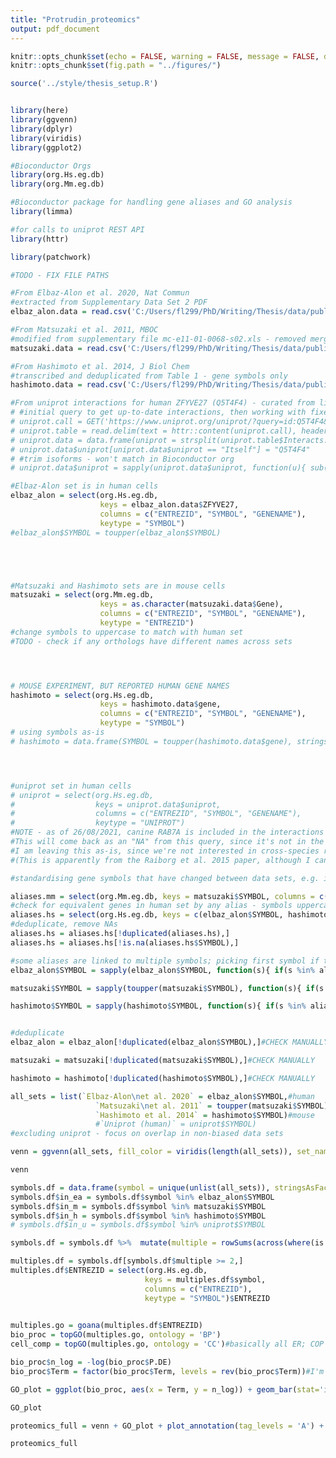 ```yaml
---
title: "Protrudin_proteomics"
output: pdf_document
---
```


```r
knitr::opts_chunk$set(echo = FALSE, warning = FALSE, message = FALSE, dev = 'png')
knitr::opts_chunk$set(fig.path = "../figures/")

source('../style/thesis_setup.R')


library(here)
library(ggvenn)
library(dplyr)
library(viridis)
library(ggplot2)

#Bioconductor Orgs
library(org.Hs.eg.db)
library(org.Mm.eg.db)

#Bioconductor package for handling gene aliases and GO analysis
library(limma)

#for calls to uniprot REST API
library(httr)

library(patchwork)
```


```r
#TODO - FIX FILE PATHS

#From Elbaz-Alon et al. 2020, Nat Commun
#extracted from Supplementary Data Set 2 PDF
elbaz_alon.data = read.csv('C:/Users/fl299/PhD/Writing/Thesis/data/published_data_sets/Elbaz-Alon_2020_protrudin_interactions.csv', stringsAsFactors = F)

#From Matsuzaki et al. 2011, MBOC
#modified from supplementary file mc-e11-01-0068-s02.xls - removed merged cells, etc.
matsuzaki.data = read.csv('C:/Users/fl299/PhD/Writing/Thesis/data/published_data_sets/Matsuzaki_2011_protrudin_interactions.csv', stringsAsFactors = F)

#From Hashimoto et al. 2014, J Biol Chem
#transcribed and deduplicated from Table 1 - gene symbols only
hashimoto.data = read.csv('C:/Users/fl299/PhD/Writing/Thesis/data/published_data_sets/Hashimoto_2014_protrudin_interactions.csv', stringsAsFactors = F)

#From uniprot interactions for human ZFYVE27 (Q5T4F4) - curated from literature
# #initial query to get up-to-date interactions, then working with fixed CSV to avoid unexpected changes
# uniprot.call = GET('https://www.uniprot.org/uniprot/?query=id:Q5T4F4&columns=id,genes,organism,interactor&format=tab')
# uniprot.table = read.delim(text = httr::content(uniprot.call), header = TRUE, stringsAsFactors = FALSE)
# uniprot.data = data.frame(uniprot = strsplit(uniprot.table$Interacts.with, split = "; ")[[1]], stringsAsFactors = F)
# uniprot.data$uniprot[uniprot.data$uniprot == "Itself"] = "Q5T4F4"
# #trim isoforms - won't match in Bioconductor org
# uniprot.data$uniprot = sapply(uniprot.data$uniprot, function(u){ sub("-\\d+$", "", u) })
```

```r

#Elbaz-Alon set is in human cells
elbaz_alon = select(org.Hs.eg.db,
                    keys = elbaz_alon.data$ZFYVE27,
                    columns = c("ENTREZID", "SYMBOL", "GENENAME"),
                    keytype = "SYMBOL")
#elbaz_alon$SYMBOL = toupper(elbaz_alon$SYMBOL)





#Matsuzaki and Hashimoto sets are in mouse cells
matsuzaki = select(org.Mm.eg.db,
                    keys = as.character(matsuzaki.data$Gene),
                    columns = c("ENTREZID", "SYMBOL", "GENENAME"),
                    keytype = "ENTREZID")
#change symbols to uppercase to match with human set
#TODO - check if any orthologs have different names across sets




# MOUSE EXPERIMENT, BUT REPORTED HUMAN GENE NAMES
hashimoto = select(org.Hs.eg.db,
                    keys = hashimoto.data$gene,
                    columns = c("ENTREZID", "SYMBOL", "GENENAME"),
                    keytype = "SYMBOL")
# using symbols as-is
# hashimoto = data.frame(SYMBOL = toupper(hashimoto.data$gene), stringsAsFactors = F)




#uniprot set in human cells
# uniprot = select(org.Hs.eg.db,
#                  keys = uniprot.data$uniprot,
#                  columns = c("ENTREZID", "SYMBOL", "GENENAME"),
#                  keytype = "UNIPROT")
#NOTE - as of 26/08/2021, canine RAB7A is included in the interactions list for human protrudin
#This will come back as an "NA" from this query, since it's not in the human data set
#I am leaving this as-is, since we're not interested in cross-species reactivity
#(This is apparently from the Raiborg et al. 2015 paper, although I can't find any mention in the paper or supplements of using canine RAB7, so it might be a mistake.)

```


```r
#standardising gene symbols that have changed between data sets, e.g. in response to Excel issues (SEPT2 -> SEPTIN2, etc.), as well as attempting to standardise gene names between mouse and human sets

aliases.mm = select(org.Mm.eg.db, keys = matsuzaki$SYMBOL, columns = c("SYMBOL", "GENENAME", "ALIAS"), keytype = "SYMBOL")
#check for equivalent genes in human set by any alias - symbols uppercase in human db
aliases.hs = select(org.Hs.eg.db, keys = c(elbaz_alon$SYMBOL, hashimoto$SYMBOL, toupper(aliases.mm$ALIAS)), columns = c("SYMBOL", "GENENAME", "ALIAS"), keytype = "ALIAS")
#deduplicate, remove NAs
aliases.hs = aliases.hs[!duplicated(aliases.hs),]
aliases.hs = aliases.hs[!is.na(aliases.hs$SYMBOL),]

#some aliases are linked to multiple symbols; picking first symbol if this is the case
elbaz_alon$SYMBOL = sapply(elbaz_alon$SYMBOL, function(s){ if(s %in% aliases.hs$ALIAS){return(aliases.hs[aliases.hs$ALIAS == s, "SYMBOL"][1])} else{return(s)} })

matsuzaki$SYMBOL = sapply(toupper(matsuzaki$SYMBOL), function(s){ if(s %in% aliases.hs$ALIAS){return(aliases.hs[aliases.hs$ALIAS == s, "SYMBOL"][1])} else{return(s)} })#CHECK

hashimoto$SYMBOL = sapply(hashimoto$SYMBOL, function(s){ if(s %in% aliases.hs$ALIAS){return(aliases.hs[aliases.hs$ALIAS == s, "SYMBOL"][1])} else{return(s)} })


#deduplicate
elbaz_alon = elbaz_alon[!duplicated(elbaz_alon$SYMBOL),]#CHECK MANUALLY

matsuzaki = matsuzaki[!duplicated(matsuzaki$SYMBOL),]#CHECK MANUALLY

hashimoto = hashimoto[!duplicated(hashimoto$SYMBOL),]#CHECK MANUALLY

```


```r

all_sets = list(`Elbaz-Alon\net al. 2020` = elbaz_alon$SYMBOL,#human
                   `Matsuzaki\net al. 2011` = toupper(matsuzaki$SYMBOL),#mouse
                   `Hashimoto et al. 2014` = hashimoto$SYMBOL)#mouse
                   #`Uniprot (human)` = uniprot$SYMBOL)
#excluding uniprot - focus on overlap in non-biased data sets

```




```r

venn = ggvenn(all_sets, fill_color = viridis(length(all_sets)), set_name_size = 4.5, text_size = 6.5, show_percentage = FALSE) + report_blank

venn
```



```r
symbols.df = data.frame(symbol = unique(unlist(all_sets)), stringsAsFactors = F)
symbols.df$in_ea = symbols.df$symbol %in% elbaz_alon$SYMBOL
symbols.df$in_m = symbols.df$symbol %in% matsuzaki$SYMBOL
symbols.df$in_h = symbols.df$symbol %in% hashimoto$SYMBOL
# symbols.df$in_u = symbols.df$symbol %in% uniprot$SYMBOL

symbols.df = symbols.df %>%  mutate(multiple = rowSums(across(where(is.logical))))

multiples.df = symbols.df[symbols.df$multiple >= 2,]
multiples.df$ENTREZID = select(org.Hs.eg.db,
                              keys = multiples.df$symbol,
                              columns = c("ENTREZID"),
                              keytype = "SYMBOL")$ENTREZID
  
```


```r

multiples.go = goana(multiples.df$ENTREZID)
bio_proc = topGO(multiples.go, ontology = 'BP')
cell_comp = topGO(multiples.go, ontology = 'CC')#basically all ER; COP vesicles show up at end

bio_proc$n_log = -log(bio_proc$P.DE)
bio_proc$Term = factor(bio_proc$Term, levels = rev(bio_proc$Term))#I'm not 100% sure why this works but it does

```

```r

GO_plot = ggplot(bio_proc, aes(x = Term, y = n_log)) + geom_bar(stat='identity', fill = viridis(1)) + coord_flip() + labs(x = '', y = expression(-log[10] ~ "(p-value)"), title = "GO Biological Process") + report_theme + theme(plot.title = element_text(hjust = 0.75), plot.title.position = "plot") 

GO_plot
```

```r
proteomics_full = venn + GO_plot + plot_annotation(tag_levels = 'A') + plot_layout(widths = c(12,4))

proteomics_full
```